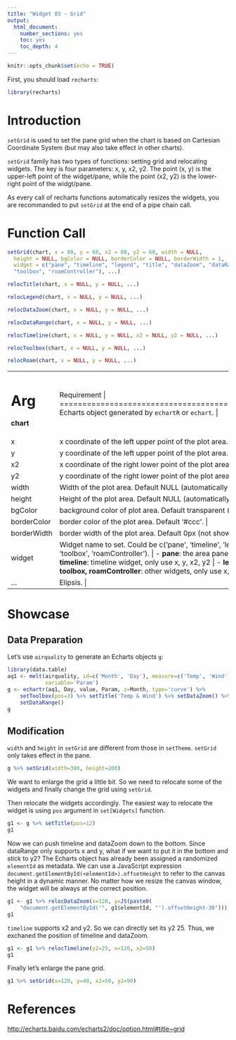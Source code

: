 ```yaml
---
title: "Widget 03 - Grid"
output: 
  html_document: 
    number_sections: yes
    toc: yes
    toc_depth: 4
---
```


```r
knitr::opts_chunk$set(echo = TRUE)
```

First, you should load `recharts`:
```r
library(recharts)
```

# Introduction

`setGrid` is used to set the pane grid when the chart is based on Cartesian Coordinate System (but may also take effect in other charts). 

`setGrid` family has two types of functions: setting grid and relocating widgets. The key is four parameters: x, y, x2, y2. The point (x, y) is the upper-left point of the widget/pane, while the point (x2, y2) is the lower-right point of the widgt/pane.

As every call of recharts functions automatically resizes the widgets, you are recommanded to put `setGrid` at the end of a pipe chain call.

# Function Call

```r
setGrid(chart, x = 80, y = 60, x2 = 80, y2 = 60, width = NULL,
  height = NULL, bgColor = NULL, borderColor = NULL, borderWidth = 1,
  widget = c("pane", "timeline", "legend", "title", "dataZoom", "dataRange",
  "toolbox", "roamController"), ...)

relocTitle(chart, x = NULL, y = NULL, ...)

relocLegend(chart, x = NULL, y = NULL, ...)

relocDataZoom(chart, x = NULL, y = NULL, ...)

relocDataRange(chart, x = NULL, y = NULL, ...)

relocTimeline(chart, x = NULL, y = NULL, x2 = NULL, y2 = NULL, ...)

relocToolbox(chart, x = NULL, y = NULL, ...)

relocRoam(chart, x = NULL, y = NULL, ...)
```

+-------------+----------------------------------------------------------------+
|   Arg       |  Requirement                                                |
+=============+================================================================+
| **chart**   | Echarts object generated by `echartR` or `echart`.  |
+-------------+----------------------------------------------------------------+
| x           | x coordinate of the left upper point of the plot area. Default 80px. |
+-------------+----------------------------------------------------------------+
| y           | y coordinate of the left upper point of the plot area. Default 60px. |
+-------------+----------------------------------------------------------------+
| x2          | x coordinate of the right lower point of the plot area. Default 80px. |
+-------------+----------------------------------------------------------------+
| y2          | y coordinate of the right lower point of the plot area. Default 60px. |
+-------------+----------------------------------------------------------------+
| width       | Width of the plot area. Default NULL (automatically configured). |
+-------------+----------------------------------------------------------------+
| height      | Height of the plot area. Default NULL (automatically configured). |
+-------------+----------------------------------------------------------------+
| bgColor     | background color of plot area. Default transparent ('rgba(0,0,0,0)'). |
+-------------+----------------------------------------------------------------+
| borderColor | border color of the plot area. Default '#ccc'. |
+-------------+----------------------------------------------------------------+
| borderWidth | border width of the plot area. Default 0px (not shown). |
+-------------+----------------------------------------------------------------+
| widget      | Widget name to set. Could be c('pane', 'timeline', 'legend', 'title', 'dataZoom', 'dataRange', 'toolbox', 'roamController'). |
|             |           |
|             | - **pane**: the area pane, takes in all the parameters |
|             | - **timeline**: timeline widget, only use x, y, x2, y2 |
|             | - **legend, title, dataZoom, dataRange, toolbox, roamController**: other widgets, only use x, y |
+-------------+----------------------------------------------------------------+
| ...         | Elipsis. |
+-------------+----------------------------------------------------------------+


# Showcase

## Data Preparation

Let's use `airquality` to generate an Echarts objects `g`: 

```r
library(data.table)
aq1 <- melt(airquality, id=c('Month', 'Day'), measure=c('Temp', 'Wind'), 
            variable='Param')
g <- echartr(aq1, Day, value, Param, z=Month, type='curve') %>% 
    setToolbox(pos=3) %>% setTitle('Temp & Wind') %>% setDataZoom() %>% 
    setDataRange()
g
```

## Modification

`width` and `height` in `setGrid` are different from those in `setTheme`. `setGrid` only takes effect in the pane.

```r
g %>% setGrid(width=300, height=200)
```

We want to enlarge the grid a little bit. So we need to relocate some of the widgets and finally change the grid using `setGrid`.

Then relocate the widgets accordingly. The easiest way to relocate the widget is using `pos` argument in `set[Widgets]` function.

```r
g1 <- g %>% setTitle(pos=12)
g1
```

Now we can push timeline and dataZoom down to the bottom. Since dataRange only supports x and y, what if we want to put it in the bottom and stick to y2? The Echarts object has already been assigned a randomized `elementId` as metadata. We can use a JavaScript expression `document.getElementById(<elementId>).offsetHeight` to refer to the canvas height in a dynamic manner. No matter how we resize the canvas window, the widget will be always at the correct position.

```r
g1 <- g1 %>% relocDataZoom(x=120, y=JS(paste0(
    "document.getElementById('", g1$elementId, "').offsetHeight-30")))
g1
```

`timeline` supports x2 and y2. So we can directly set its y2 25. Thus, we exchaned the position of timeline and dataZoom.

```r
g1 <- g1 %>% relocTimeline(y2=25, x=120, x2=50)
g1
```

Finally let's enlarge the pane grid.

```r
g1 %>% setGrid(x=120, y=40, x2=50, y2=90)
```

# References

<http://echarts.baidu.com/echarts2/doc/option.html#title~grid>
